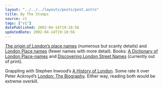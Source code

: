 ```yaml
---
layout: "../../../layouts/posts/post.astro"
title: By The Stumps
source: v1
tags: ["v1"]
datePublished: 2002-04-14T19:18:56
updatedDate: 2002-04-14T19:18:56
---
```


[The origin of London&#8217;s place names][1] (numerous but scanty details) and [London Place names][2] (fewer names with more detail). Books: [A Dictionary of London Place-names][3] and [Discovering London Street Names][4] (currently out of print).

Grappling with Stephen Inwood&#8217;s [A History of London][5]. Some rate it over Peter Ackroyd&#8217;s [London: The Biography][6]. Either way, reading both would be extreme overkill.

[1]: http://www.krysstal.com/londname.html "London Place Names on krysstal.com"
[2]: http://www.buchwald.dircon.co.uk/planam.html
[3]: http://www.amazon.co.uk/exec/obidos/ASIN/0192801066/ohsky "A Dictionary of London Place-names on amazon.co.uk"
[4]: http://www.amazon.co.uk/exec/obidos/ASIN/0747803099/ohsky "Discovering London Street Names on amazon.co.uk (currently out of print)"
[5]: http://www.amazon.co.uk/exec/obidos/ASIN/0333671546/ohsky "A History of London on amazon.co.uk"
[6]: http://www.amazon.co.uk/exec/obidos/ASIN/0099422581/ohsky "London: The Biography on amazon.co.uk"
